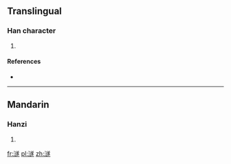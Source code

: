 ==Translingual==

===Han character===
{{Han char|rn=85|rad=水|as=13|sn=16|four=|canj=EYTO}}

# {{defn|Han|sort=水13}}

====References====
* {{Han ref|kx=0654.050|dkj=18426|dj=1064.040|hdz=31747.100|uh=6FBB|ud=28603}}

----

==Mandarin==

===Hanzi===
{{cmn-hanzi|pin=[[suì]] ([[sui4]])|wg=sui<sup>4</sup>}}

# {{defn|lang=cmn|sort=水13}}

[[fr:澻]]
[[pl:澻]]
[[zh:澻]]